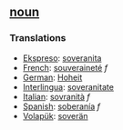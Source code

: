 == [[noun]] == 
=== Translations === 
*[[Ekspreso]]: [[soveranita]]
*[[French]]: [[souveraineté]] ''f'' 
*[[German]]: [[Hoheit]] 
*[[Interlingua]]: [[soveranitate]] 
*[[Italian]]: [[sovranità]] ''f'' 
*[[Spanish]]: [[soberanía]] ''f'' 
*[[Volapük]]: [[soverän]]